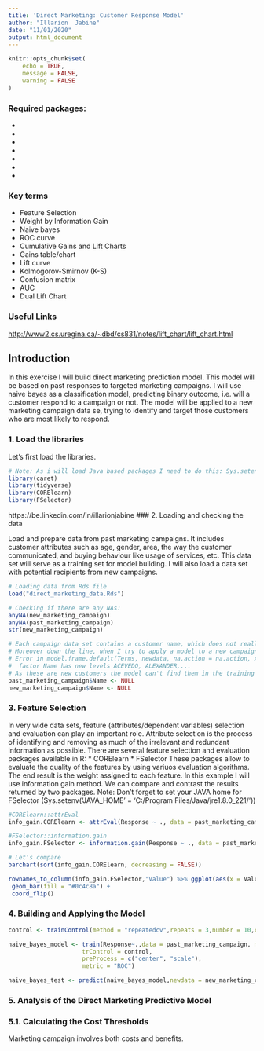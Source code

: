 ---
title: 'Direct Marketing: Customer Response Model'
author: "Illarion  Jabine"
date: "11/01/2020"
output: html_document
---

```{r setup, include=FALSE}
knitr::opts_chunk$set(
	echo = TRUE,
	message = FALSE,
	warning = FALSE
)
```


### Required packages:

* [caret]: Classification and Regression Training Toolbox
* [tidyverse]: Essential everyday tools 
* [lubridate]: Loads of functions to work with dates
* [FSelector]: Selecting Attributes
* [CORElearn]: Classification, Regression and Feature Evaluation
* [CustomerScoringMetrics]: Evaluation Metrics for Customer Scoring Models Depending on Binary Classifiers 
* [ROCR]: Visualizing the Performance of Scoring Classifiers

### Key terms
 * Feature Selection 
 * Weight by Information Gain
 * Naive bayes
 * ROC curve
 * Cumulative Gains and Lift Charts
 * Gains table/chart
 * Lift curve
 * Kolmogorov-Smirnov (K-S)
 * Confusion matrix
 * AUC
 * Dual Lift Chart

### Useful Links
<http://www2.cs.uregina.ca/~dbd/cs831/notes/lift_chart/lift_chart.html>

## Introduction

In this exercise I will build direct marketing prediction model.
This model will be based on past responses to targeted marketing campaigns. I will use naive bayes as a classification model, predicting binary outcome, i.e. will a customer respond to a campaign or not.
The model will be applied to a new marketing campaign data se, trying to identify and target those customers who are most likely to respond.


### 1. Load the libraries
Let's first load the libraries. 
```{r loading packages, message=FALSE, warning=FALSE}
# Note: As i will load Java based packages I need to do this: Sys.setenv('JAVA_HOME' = 'C:/Program Files/Java/jre1.8.0_221/')
library(caret)
library(tidyverse)
library(CORElearn)
library(FSelector)

```
https://be.linkedin.com/in/illarionjabine
### 2. Loading and checking the data

Load and prepare data from past marketing campaigns.
It includes customer attributes such as age, gender, area, the way the customer communicated, 
and buying behaviour like usage of services, etc.
This data set will serve as a training set for model building.
I will also load a data set with potential recipients from new campaigns.

```{r load the data and pre-process them}
# Loading data from Rds file
load("direct_marketing_data.Rds")

# Checking if there are any NAs:
anyNA(new_marketing_campaign)
anyNA(past_marketing_campaign)
str(new_marketing_campaign)

# Each campaign data set contains a customer name, which does not really bring any useful information.
# Moreover down the line, when I try to apply a model to a new campaign data set the system will throw me an error:
# Error in model.frame.default(Terms, newdata, na.action = na.action, xlev = object$xlevels) : 
#  factor Name has new levels ACEVEDO, ALEXANDER,...
# As these are new customers the model can't find them in the training data set. It's better to remove the names
past_marketing_campaign$Name <- NULL
new_marketing_campaign$Name <- NULL
```

### 3. Feature Selection 

In very wide data sets, feature (attributes/dependent variables) selection and evaluation can play an important role.
Attribute selection is the process of identifying and removing as much of the irrelevant and redundant information as possible.
There are several feature selection and evaluation packages available in R:
* CORElearn
* FSelector
These packages allow to evaluate the quality of the features by using variuos evaluation algorithms.
The end result is the weight assigned to each feature. In this example I will use information gain method.
We can compare and contrast the results returned by two packages.
 Note: Don't forget to set your JAVA home for FSelector (Sys.setenv('JAVA_HOME' = 'C:/Program Files/Java/jre1.8.0_221/'))
```{r Feature Selection: Weight by Information Gain}
#CORElearn::attrEval
info_gain.CORElearn <- attrEval(Response ~ ., data = past_marketing_campaign,  estimator = "InfGain")

#FSelector::information.gain
info_gain.FSelector <- information.gain(Response ~ ., data = past_marketing_campaign,)

# Let's compare
barchart(sort(info_gain.CORElearn, decreasing = FALSE))

rownames_to_column(info_gain.FSelector,"Value") %>% ggplot(aes(x = Value, weight = attr_importance)) +
 geom_bar(fill = "#0c4c8a") +
 coord_flip()

```

### 4. Building and Applying the Model

```{r}
control <- trainControl(method = "repeatedcv",repeats = 3,number = 10,classProbs = TRUE, summaryFunction = twoClassSummary)

naive_bayes_model <- train(Response~.,data = past_marketing_campaign, method = "naive_bayes",
                     trControl = control,
                     preProcess = c("center", "scale"),
                     metric = "ROC")

naive_bayes_test <- predict(naive_bayes_model,newdata = new_marketing_campaign)

```

### 5. Analysis of the Direct Marketing Predictive Model


### 5.1. Calculating the Cost Thresholds

Marketing campaign involves both costs and benefits.

